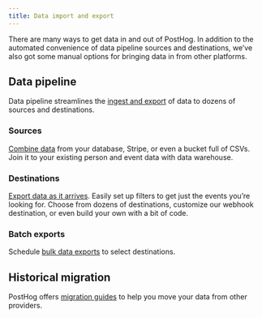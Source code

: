 ```yaml
---
title: Data import and export
---
```


There are many ways to get data in and out of PostHog. In addition to the automated convenience of data pipeline sources and destinations, we’ve also got some manual options for bringing data in from other platforms.

## Data pipeline

Data pipeline streamlines the [ingest and export](/docs/cdp) of data to dozens of sources and destinations.

### Sources

[Combine data](docs/data-warehouse/setup) from your database, Stripe, or even a bucket full of CSVs. Join it to your existing person and event data with data warehouse.

### Destinations

[Export data as it arrives](/docs/cdp/destinations). Easily set up filters to get just the events you’re looking for. Choose from dozens of destinations, customize our webhook destination, or even build your own with a bit of code.

### Batch exports

Schedule [bulk data exports](/docs/cdp/batch-exports) to select destinations.

## Historical migration

PostHog offers [migration guides](/docs/migrate) to help you move your data from other providers.